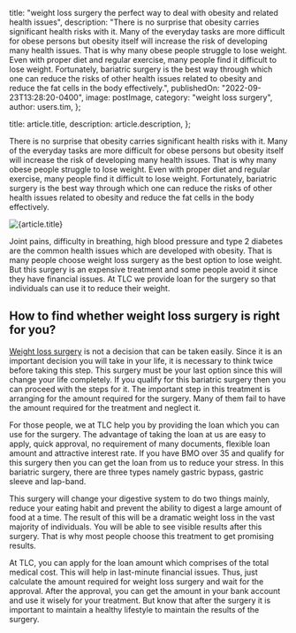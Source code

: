 
  title:
    "weight loss surgery the perfect way to deal with obesity and related health issues",
  description:
    "There is no surprise that obesity carries significant health risks with it. Many of the everyday tasks are more difficult for obese persons but obesity itself will increase the risk of developing many health issues. That is why many obese people struggle to lose weight. Even with proper diet and regular exercise, many people find it difficult to lose weight. Fortunately, bariatric surgery is the best way through which one can reduce the risks of other health issues related to obesity and reduce the fat cells in the body effectively.",
  publishedOn: "2022-09-23T13:28:20-0400",
  image: postImage,
  category: "weight loss surgery",
  author: users.tim,
};

  title: article.title,
  description: article.description,
};


There is no surprise that obesity carries significant health risks with it. Many of the everyday tasks are more difficult for obese persons but obesity itself will increase the risk of developing many health issues. That is why many obese people struggle to lose weight. Even with proper diet and regular exercise, many people find it difficult to lose weight. Fortunately, bariatric surgery is the best way through which one can reduce the risks of other health issues related to obesity and reduce the fat cells in the body effectively.

<Image src={postImage} alt={article.title} />

Joint pains, difficulty in breathing, high blood pressure and type 2 diabetes are the common health issues which are developed with obesity. That is many people choose weight loss surgery as the best option to lose weight. But this surgery is an expensive treatment and some people avoid it since they have financial issues. At TLC we provide loan for the surgery so that individuals can use it to reduce their weight.

## How to find whether weight loss surgery is right for you?

[Weight loss surgery](https://medical.tlc.com.au/bariatric-surgery/) is not a decision that can be taken easily. Since it is an important decision you will take in your life, it is necessary to think twice before taking this step. This surgery must be your last option since this will change your life completely. If you qualify for this bariatric surgery then you can proceed with the steps for it. The important step in this treatment is arranging for the amount required for the surgery. Many of them fail to have the amount required for the treatment and neglect it.

For those people, we at TLC help you by providing the loan which you can use for the surgery. The advantage of taking the loan at us are easy to apply, quick approval, no requirement of many documents, flexible loan amount and attractive interest rate. If you have BMO over 35 and qualify for this surgery then you can get the loan from us to reduce your stress. In this bariatric surgery, there are three types namely gastric bypass, gastric sleeve and lap-band.

This surgery will change your digestive system to do two things mainly, reduce your eating habit and prevent the ability to digest a large amount of food at a time. The result of this will be a dramatic weight loss in the vast majority of individuals. You will be able to see visible results after this surgery. That is why most people choose this treatment to get promising results.

At TLC, you can apply for the loan amount which comprises of the total medical cost. This will help in last-minute financial issues. Thus, just calculate the amount required for weight loss surgery and wait for the approval. After the approval, you can get the amount in your bank account and use it wisely for your treatment. But know that after the surgery it is important to maintain a healthy lifestyle to maintain the results of the surgery.
